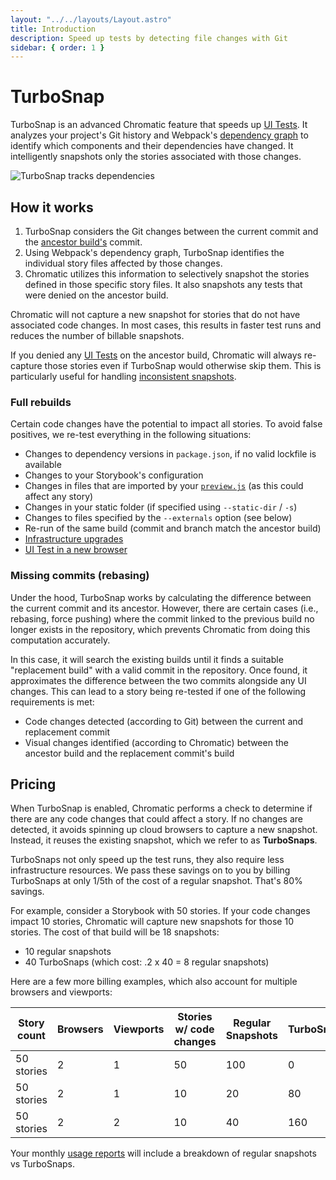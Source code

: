 ```yaml
---
layout: "../../layouts/Layout.astro"
title: Introduction
description: Speed up tests by detecting file changes with Git
sidebar: { order: 1 }
---
```


# TurboSnap

TurboSnap is an advanced Chromatic feature that speeds up [UI Tests](/docs/test). It analyzes your project's Git history and Webpack's [dependency graph](https://webpack.js.org/concepts/dependency-graph/) to identify which components and their dependencies have changed. It intelligently snapshots only the stories associated with those changes.

![TurboSnap tracks dependencies](../../images/turbosnap-dep-tracking.gif)

## How it works

1. TurboSnap considers the Git changes between the current commit and the [ancestor build's](/docs/branching-and-baselines#find-the-ancestor-builds) commit.
2. Using Webpack's dependency graph, TurboSnap identifies the individual story files affected by those changes.
3. Chromatic utilizes this information to selectively snapshot the stories defined in those specific story files. It also snapshots any tests that were denied on the ancestor build.

Chromatic will not capture a new snapshot for stories that do not have associated code changes. In most cases, this results in faster test runs and reduces the number of billable snapshots.

If you denied any [UI Tests](/docs/test#verify-ui-changes) on the ancestor build, Chromatic will always re-capture those stories even if TurboSnap would otherwise skip them. This is particularly useful for handling [inconsistent snapshots](/docs/snapshots#improve-snapshot-consistency).

### Full rebuilds

Certain code changes have the potential to impact all stories. To avoid false positives, we re-test everything in the following situations:

- Changes to dependency versions in `package.json`, if no valid lockfile is available
- Changes to your Storybook's configuration
- Changes in files that are imported by your [`preview.js`](https://storybook.js.org/docs/react/configure/overview#configure-story-rendering) (as this could affect any story)
- Changes in your static folder (if specified using `--static-dir` / `-s`)
- Changes to files specified by the `--externals` option (see below)
- Re-run of the same build (commit and branch match the ancestor build)
- [Infrastructure upgrades](/docs/infrastructure-upgrades)
- [UI Test in a new browser](/docs/browsers)

### Missing commits (rebasing)

Under the hood, TurboSnap works by calculating the difference between the current commit and its ancestor. However, there are certain cases (i.e., rebasing, force pushing) where the commit linked to the previous build no longer exists in the repository, which prevents Chromatic from doing this computation accurately.

In this case, it will search the existing builds until it finds a suitable "replacement build" with a valid commit in the repository. Once found, it approximates the difference between the two commits alongside any UI changes. This can lead to a story being re-tested if one of the following requirements is met:

- Code changes detected (according to Git) between the current and replacement commit
- Visual changes identified (according to Chromatic) between the ancestor build and the replacement commit's build

## Pricing

When TurboSnap is enabled, Chromatic performs a check to determine if there are any code changes that could affect a story. If no changes are detected, it avoids spinning up cloud browsers to capture a new snapshot. Instead, it reuses the existing snapshot, which we refer to as **TurboSnaps**.

TurboSnaps not only speed up the test runs, they also require less infrastructure resources. We pass these savings on to you by billing TurboSnaps at only 1/5th of the cost of a regular snapshot. That's 80% savings.

For example, consider a Storybook with 50 stories. If your code changes impact 10 stories, Chromatic will capture new snapshots for those 10 stories. The cost of that build will be 18 snapshots:

- 10 regular snapshots
- 40 TurboSnaps (which cost: .2 x 40 = 8 regular snapshots)

Here are a few more billing examples, which also account for multiple browsers and viewports:

| Story count | Browsers | Viewports | Stories w/ code changes | Regular Snapshots | TurboSnaps | Billed snapshots |
| ----------- | -------- | --------- | ----------------------- | ----------------- | ---------- | ---------------- |
| 50 stories  | 2        | 1         | 50                      | 100               | 0          | 100              |
| 50 stories  | 2        | 1         | 10                      | 20                | 80         | 36               |
| 50 stories  | 2        | 2         | 10                      | 40                | 160        | 72               |

Your monthly [usage reports](/docs/billing/#usage-reports) will include a breakdown of regular snapshots vs TurboSnaps.
